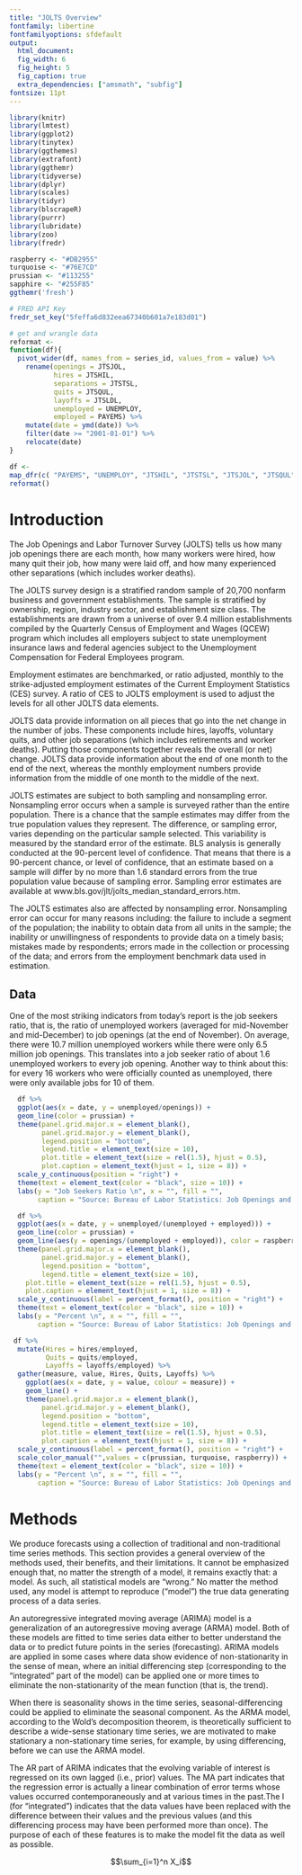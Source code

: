 ```yaml
---
title: "JOLTS Overview"
fontfamily: libertine
fontfamilyoptions: sfdefault
output: 
  html_document:
  fig_width: 6
  fig_height: 5
  fig_caption: true
  extra_dependencies: ["amsmath", "subfig"]
fontsize: 11pt
---
```


  ```r
library(knitr)
library(lmtest)
library(ggplot2)
library(tinytex)
library(ggthemes)
library(extrafont)
library(ggthemr)
library(tidyverse)
library(dplyr)
library(scales)
library(tidyr)
library(blscrapeR)
library(purrr)
library(lubridate)
library(zoo)
library(fredr)
```

```r
raspberry <- "#DB2955"
turquoise <- "#76E7CD"
prussian <- "#113255"
sapphire <- "#255F85"
ggthemr('fresh')
```

  ```r
  # FRED API Key
fredr_set_key("5feffa6d832eea67340b601a7e183d01")

# get and wrangle data
reformat <- 
  function(df){
    pivot_wider(df, names_from = series_id, values_from = value) %>%
      rename(openings = JTSJOL, 
             hires = JTSHIL,
             separations = JTSTSL,
             quits = JTSQUL,
             layoffs = JTSLDL,
             unemployed = UNEMPLOY,
             employed = PAYEMS) %>%
      mutate(date = ymd(date)) %>%
      filter(date >= "2001-01-01") %>%
      relocate(date)
  }

df <-
  map_dfr(c( "PAYEMS", "UNEMPLOY", "JTSHIL", "JTSTSL", "JTSJOL", "JTSQUL", "JTSLDL"), fredr) %>%
  reformat()
  ```

# Introduction
The Job Openings and Labor Turnover Survey (JOLTS) tells us how many job openings there are each month, how many workers were hired, how many quit their job, how many were laid off, and how many experienced other separations (which includes worker deaths).

The JOLTS survey design is a stratified random sample of 20,700 nonfarm business and government 
establishments. The sample is stratified by ownership, region, industry sector, and establishment size class. The  establishments are drawn from a universe of over 9.4 million establishments compiled by the Quarterly Census of Employment and Wages (QCEW) program which includes all employers subject to state unemployment insurance laws and federal agencies subject to the Unemployment Compensation for Federal Employees program.

Employment estimates are benchmarked, or ratio adjusted, monthly to the strike-adjusted employment estimates of the Current Employment Statistics (CES) survey. A ratio of CES to JOLTS employment is used to adjust the levels for all other JOLTS data elements.

JOLTS data provide information on all pieces that go into the net change in the number of jobs. These components include hires, layoffs, voluntary quits, and other job separations (which includes retirements and worker deaths). Putting those components together reveals the overall (or net) change. JOLTS data provide information about the end of one month to the end of the next, whereas the monthly employment numbers provide information from the middle of one month to the middle of the next.

JOLTS estimates are subject to both sampling and nonsampling error. Nonsampling error occurs when a sample 
is surveyed rather than the entire population. There is a chance that the sample estimates may differ from the true 
population values they represent. The difference, or sampling error, varies depending on the particular sample 
selected. This variability is measured by the standard error of the estimate. BLS analysis is generally conducted at the 90-percent level of confidence. That means that there is a 90-percent chance, or level of confidence, that an estimate based on a sample will differ by no more than 1.6 standard errors from the true population value because of  sampling error. Sampling error estimates are available at www.bls.gov/jlt/jolts_median_standard_errors.htm.

The JOLTS estimates also are affected by nonsampling error. Nonsampling error can occur for many reasons 
including: the failure to include a segment of the population; the inability to obtain data from all units in the sample; the inability or unwillingness of respondents to provide data on a timely basis; mistakes made by respondents; errors made in the collection or processing of the data; and errors from the employment benchmark data used in estimation.

## Data

One of the most striking indicators from today’s report is the job seekers ratio, that is, the ratio of unemployed workers (averaged for mid-November and mid-December) to job openings (at the end of November). On average, there were 10.7 million unemployed workers while there were only 6.5 million job openings. This translates into a job seeker ratio of about 1.6 unemployed workers to every job opening. Another way to think about this: for every 16 workers who were officially counted as unemployed, there were only available jobs for 10 of them.

```r
  df %>%
  ggplot(aes(x = date, y = unemployed/openings)) +
  geom_line(color = prussian) + 
  theme(panel.grid.major.x = element_blank(),
        panel.grid.major.y = element_blank(),
        legend.position = "bottom",
        legend.title = element_text(size = 10),
        plot.title = element_text(size = rel(1.5), hjust = 0.5),
        plot.caption = element_text(hjust = 1, size = 8)) +
  scale_y_continuous(position = "right") +
  theme(text = element_text(color = "black", size = 10)) + 
  labs(y = "Job Seekers Ratio \n", x = "", fill = "",
       caption = "Source: Bureau of Labor Statistics: Job Openings and Labor Turnover Survey")
```       
       
```r
  df %>%
  ggplot(aes(x = date, y = unemployed/(unemployed + employed))) +
  geom_line(color = prussian) +
  geom_line(aes(y = openings/(unemployed + employed)), color = raspberry) +
  theme(panel.grid.major.x = element_blank(),
        panel.grid.major.y = element_blank(),
        legend.position = "bottom",
        legend.title = element_text(size = 10),
    plot.title = element_text(size = rel(1.5), hjust = 0.5),
    plot.caption = element_text(hjust = 1, size = 8)) +
  scale_y_continuous(label = percent_format(), position = "right") +
  theme(text = element_text(color = "black", size = 10)) + 
  labs(y = "Percent \n", x = "", fill = "",
       caption = "Source: Bureau of Labor Statistics: Job Openings and Labor Turnover Survey")
```

```r
 df %>%
  mutate(Hires = hires/employed,
         Quits = quits/employed,
         Layoffs = layoffs/employed) %>%
  gather(measure, value, Hires, Quits, Layoffs) %>%
    ggplot(aes(x = date, y = value, colour = measure)) +
    geom_line() +
    theme(panel.grid.major.x = element_blank(),
        panel.grid.major.y = element_blank(),
        legend.position = "bottom",
        legend.title = element_text(size = 10),
        plot.title = element_text(size = rel(1.5), hjust = 0.5),
        plot.caption = element_text(hjust = 1, size = 8)) +
  scale_y_continuous(label = percent_format(), position = "right") +
  scale_color_manual("",values = c(prussian, turquoise, raspberry)) +
  theme(text = element_text(color = "black", size = 10)) + 
  labs(y = "Percent \n", x = "", fill = "",
       caption = "Source: Bureau of Labor Statistics: Job Openings and Labor Turnover Survey")
```


# Methods

We produce forecasts using a collection of traditional and non-traditional time series methods. This section provides a general overview of the methods used, their benefits, and their limitations. It cannot be emphasized enough that, no matter the strength of a model, it remains exactly that:  a model. As such, all statistical models are “wrong.” No matter the method used, any model is attempt to reproduce (“model”) the true data generating process of a data series. 

An autoregressive integrated moving average (ARIMA) model is a generalization of an autoregressive moving average (ARMA) model. Both of these models are fitted to time series data either to better understand the data or to predict future points in the series (forecasting). ARIMA models are applied in some cases where data show evidence of non-stationarity in the sense of mean, where an initial differencing step (corresponding to the "integrated" part of the model) can be applied one or more times to eliminate the non-stationarity of the mean function (that is, the trend).

When there is seasonality shows in the time series,  seasonal-differencing could be applied to eliminate the seasonal component. As the ARMA model, according to the Wold's decomposition theorem, is theoretically sufficient to describe a wide-sense stationary time series, we are motivated to make stationary a non-stationary time series, for example, by using differencing, before we can use the ARMA model.

The AR part of ARIMA indicates that the evolving variable of interest is regressed on its own lagged (i.e., prior) values. The MA part indicates that the regression error is actually a linear combination of error terms whose values occurred contemporaneously and at various times in the past.The I (for "integrated") indicates that the data values have been replaced with the difference between their values and the previous values (and this differencing process may have been performed more than once). The purpose of each of these features is to make the model fit the data as well as possible.


$$\sum_{i=1}^n X_i$$
